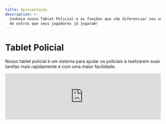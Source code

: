 ```yaml
---
title: Apresentação
description: >-
  Conheça nosso Tablet Policial e as funções que vão diferenciar seu servidor
  de outros que seus jogadores já jogaram!
---
```


# Tablet Policial

Nosso tablet policial é um sistema para ajudar os policiais à realizarem suas tarefas mais rapidamente e com uma maior facilidade.

<iframe 
	width="100%" 
	className="aspect-video rounded-lg"
	src="https://www.youtube.com/embed/DGQHO9KQuWU" 
	title="Tablet Policial (MDT) - HeyyShop - FiveM Script" 
	frameBorder="0" allow="accelerometer; autoplay; clipboard-write; encrypted-media; gyroscope; picture-in-picture; web-share" allowFullScreen
/>

## Funções
Além de ajudar na organização interna. O sistema conta com:

* Mural de avisos
* Aplicação de prisão e multas
* Sistema de boletins de ocorrência
* Sistema de procurado (tanto para veículos quanto pessoas)
* Código penal integrado
* Sistema de fuga do presídio integrado
* Configurações pessoais do oficial (tema escuro/claro e notificações)
* Página de Gerenciamento (adicionar/promover/rebaixar/remover oficiais, além de ver suas horas trabalhadas)